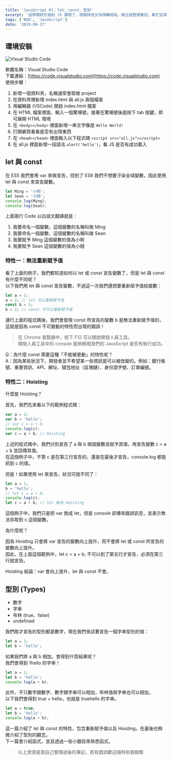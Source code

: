 ```yaml
---
title: 'JavaScript #1：let、const、型別'
excerpt: '這學期終於選到 JS 課程了，很期待但又怕很難哈哈。總之就整理筆記，幫忙加深印象吧，往後複習期中期末考試應該有幫助。此篇將會介紹環境安裝、型別，與 ES6 的 let、const。'
tags: ['NUK', 'JavaScript']
date: '2019-09-17'
---
```


## 環境安裝

![Visual Studio Code](https://i.imgur.com/0xVhFCW.png)

軟體名稱：Visual Studio Code  
下載連結：[https://code.visualstudio.com](https://code.visualstudio.com)  
使用步驟：

1. 新增一個資料夾，名稱通常會取做 project
2. 在資料夾裡新增 index.html 與 all.js 兩個檔案
3. 用編輯器 (VSCode) 開啟 index.html 檔案
4. 在 HTML 檔案裡面，輸入一個驚嘆號，接著在驚嘆號後面按下 tab 按鍵，即可展開 HTML 環境
5. 在 `<body></body>` 裡面新增一串文字像是 `Hello World!`
6. 打開網頁看看是否有出現東西
7. 在 `<head></head>` 裡面輸入以下程式碼 `<script src="all.js"></script>`
8. 在 all.js 裡面新增一段語法 `alert('hello')`，看 JS 是否有成功載入

## let 與 const

在 ES5 我們會用 var 來做宣告，但到了 ES6 我們不想要汙染全域變數，因此使用 let 與 const 來宣告變數。

```javascript
let Ming = '小明';
let Sean = '小翔';
console.log(Ming);
console.log(Sean);
```

上面兩行 Code 以白話文翻譯就是：

1. 我要命名一個變數，這個變數的名稱叫做 Ming
2. 我要命名一個變數，這個變數的名稱叫做 Sean
3. 我要賦予 Ming 這個變數的值為小明
4. 我要賦予 Sean 這個變數的值為小翔

### 特性一：無法重新賦予值

看了上面的例子，我們都知道如何以 let 或 const 宣告變數了，但是 let 與 const 有什麼不同呢？  
以下我們用 let 與 const 宣告變數，不過這一次我們還想要重新賦予值給變數：

```javascript
let a = 1;
a = 2; // let 可以重新賦予值
const b = 1;
b = 2; // const 不可以重新賦予值
```

運行上面的程式碼後，我們會發現 const 所宣告的變數 b 是無法重新賦予值的，這就是因為 const 不可變動的特性而出現的錯誤！

> 在 Chrome 瀏覽器中，按下 F12 可以開啟開發人員工具。  
> 開發人員工具中的 console 能夠檢視我們的 JavaScript 是否有執行成功。

Q：為什麼 const 需要這種「不能被更動」的特性呢？  
A：因為某些狀況下，開發者並不希望某一些資訊是可以被改變的。例如：銀行帳號、重要資訊、API、網址、錢包地址（區塊鏈）、身份證字號、訂單編號。

### 特性二：Hoisting

什麼是 Hoisting？

首先，我們先來看以下的範例程式碼：

```javascript
var a = 1;
var b = 'hello';
// var c = a + b;
console.log(c);
var c = a + b; // Hoisting
```

上述的程式碼中，我們分別宣告了 a 與 b 兩個變數並賦予其值，再宣告變數 c = a + b 並回傳其值。  
在這個例子中，不管 c 是在第三行宣告的，還是在最後才宣告，console.log 都能抓到 c 的值。

但是！如果使用 let 來宣告，狀況可就不同了：

```javascript
let a = 1;
b = 'hello';
// let c = a + b;
console.log(c);
let c = a + b; // let 無法 Hoisting
```

這個例子中，我們只是把 var 換成 let，但是 console 卻傳來錯誤訊息，並表示無法存取到 c 這個變數。

為什麼呢？

因為 Hoisting 只會將 var 宣告的變數向上提升，而不會將 let 或 const 所宣告的變數向上提升。  
因此，在上面這個範例中，let c = a + b; 不可以到了第五行才宣告，必須在第三行就宣告。

Hoisting 結論：var 會向上提升，let 與 const 不會。

## 型別 (Types)

- 數字
- 字串
- 布林 (true、false)
- undefined

我們剛才宣告的型別都是數字，現在我們來試著宣告一個字串型別的值：

```javascript
let a = 1;
let b = 'hello';
```

如果我們將 a 與 b 相加，會得到什麼結果呢？  
我們會得到 1hello 的字串！

```javascript
let a = 1;
let b = 'hello';
console.log(a + b);
```

此外，不只數字跟數字、數字跟字串可以相加，布林值與字串也可以相加。  
以下我們會得到 true + hello，也就是 truehello 的字串。

```javascript
let a = true;
let b = 'hello';
console.log(a + b);
```

這一篇介紹了 let 與 const 的特性，包含重新賦予值以及 Hoisting，在最後也稍微介紹了型別的觀念。  
下一篇會介紹函式，並且透過一些小題目來熟悉函式。

> 以上資源是我自己整理過後的筆記，若有錯誤歡迎隨時和我聯繫
